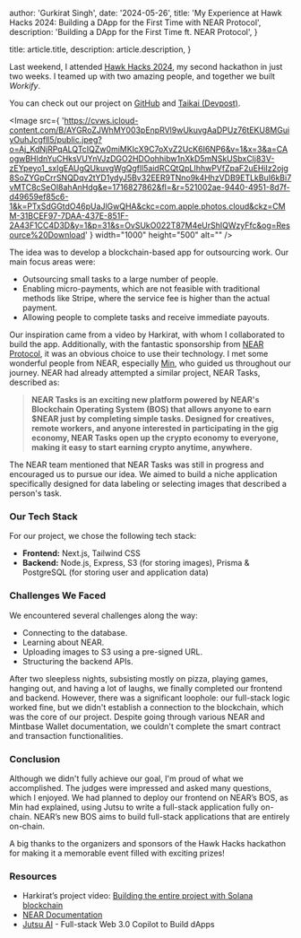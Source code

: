 
  author: 'Gurkirat Singh',
  date: '2024-05-26',
  title:
    'My Experience at Hawk Hacks 2024: Building a DApp for the First Time with NEAR Protocol',
  description: 'Building a DApp for the First Time ft. NEAR Protocol',
}

  title: article.title,
  description: article.description,
}


Last weekend, I attended [Hawk Hacks 2024](https://hawkhacks.ca/), my second hackathon in just two weeks. I teamed up with two amazing people, and together we built _Workify_.

You can check out our project on [GitHub](https://github.com/gurkiratz/workifyy) and [Taikai (Devpost)](https://taikai.network/hackbox/hackathons/hawkhacks/projects/clwd07nvc0cmiz901eq354ofp/idea).

<Image
  src={
    'https://cvws.icloud-content.com/B/AYGRoZJWhMY003pEnpRVl9wUkuvgAaDPUz76tEKU8MGuiyOuhJcgfll5/public.jpeg?o=Aj_KdNjRPqALQTcIQZw0miMKIcX9C7oXvZ2UcK6I6NP6&v=1&x=3&a=CAogwBHldnYuCHksVUYnVJzDGO2HDOohhibw1nXkD5mNSkUSbxClj83V-zEYpeyo1_sxIgEAUgQUkuvgWgQgfll5aidRCQtQpLIhhwPVfZpaF2uEHiIz2ojg8SoZYGpCrrSNQDqv2tYD1ydyJ5Bv32EER9TNno9k4HhzVDB9ETLkBuI6kBi7vMTC8cSeOl8ahAnHdg&e=1716827862&fl=&r=521002ae-9440-4951-8d7f-d49659ef85c6-1&k=PTxSdGGtdO46pUaJlGwQHA&ckc=com.apple.photos.cloud&ckz=CMM-31BCEF97-7DAA-437E-851F-2A43F1CC4D3D&y=1&p=31&s=OvSUkO022T87M4eUrShIQWzyFfc&og=Resource%20Download'
  }
  width="1000"
  height="500"
  alt=""
/>

The idea was to develop a blockchain-based app for outsourcing work. Our main focus areas were:

- Outsourcing small tasks to a large number of people.
- Enabling micro-payments, which are not feasible with traditional methods like Stripe, where the service fee is higher than the actual payment.
- Allowing people to complete tasks and receive immediate payouts.

Our inspiration came from a video by Harkirat, with whom I collaborated to build the app. Additionally, with the fantastic sponsorship from [NEAR Protocol](https://near.org/), it was an obvious choice to use their technology. I met some wonderful people from NEAR, especially [Min](https://www.linkedin.com/in/min-qian-lu-432b38145/), who guided us throughout our journey. NEAR had already attempted a similar project, NEAR Tasks, described as:

> **NEAR Tasks is an exciting new platform powered by NEAR's Blockchain Operating System (BOS) that allows anyone to earn $NEAR just by completing simple tasks. Designed for creatives, remote workers, and anyone interested in participating in the gig economy, NEAR Tasks open up the crypto economy to everyone, making it easy to start earning crypto anytime, anywhere.**

The NEAR team mentioned that NEAR Tasks was still in progress and encouraged us to pursue our idea. We aimed to build a niche application specifically designed for data labeling or selecting images that described a person's task.

### Our Tech Stack

For our project, we chose the following tech stack:

- **Frontend:** Next.js, Tailwind CSS
- **Backend:** Node.js, Express, S3 (for storing images), Prisma & PostgreSQL (for storing user and application data)

### Challenges We Faced

We encountered several challenges along the way:

- Connecting to the database.
- Learning about NEAR.
- Uploading images to S3 using a pre-signed URL.
- Structuring the backend APIs.

After two sleepless nights, subsisting mostly on pizza, playing games, hanging out, and having a lot of laughs, we finally completed our frontend and backend. However, there was a significant loophole: our full-stack logic worked fine, but we didn't establish a connection to the blockchain, which was the core of our project. Despite going through various NEAR and Mintbase Wallet documentation, we couldn't complete the smart contract and transaction functionalities.

### Conclusion

Although we didn't fully achieve our goal, I'm proud of what we accomplished. The judges were impressed and asked many questions, which I enjoyed. We had planned to deploy our frontend on NEAR’s BOS, as Min had explained, using Jutsu to write a full-stack application fully on-chain. NEAR’s new BOS aims to build full-stack applications that are entirely on-chain.

A big thanks to the organizers and sponsors of the Hawk Hacks hackathon for making it a memorable event filled with exciting prizes!

### Resources

- Harkirat’s project video: [Building the entire project with Solana blockchain](https://youtu.be/zi0iR3UN-u0?si=rLzBBlvpDbHS7VHB)
- [NEAR Documentation](https://docs.near.org/)
- [Jutsu AI](https://jutsu.ai/) - Full-stack Web 3.0 Copilot to Build dApps
